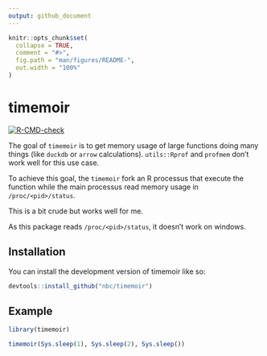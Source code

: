 ```yaml
---
output: github_document
---
```


<!-- README.md is generated from README.Rmd. Please edit that file -->

```r
knitr::opts_chunk$set(
  collapse = TRUE,
  comment = "#>",
  fig.path = "man/figures/README-",
  out.width = "100%"
)
```

# timemoir

<!-- badges: start -->
[![R-CMD-check](https://github.com/nbc/timemoir/actions/workflows/R-CMD-check.yaml/badge.svg)](https://github.com/nbc/timemoir/actions/workflows/R-CMD-check.yaml)
<!-- badges: end -->

The goal of `timemoir` is to get memory usage of large functions doing many things
(like `duckdb` or `arrow` calculations). `utils::Rprof` and `profmem` don't work
well for this use case.

To achieve this goal, the `timemoir` fork an R processus that execute the
function while the main processus read memory usage in `/proc/<pid>/status`.

This is a bit crude but works well for me.

As this package reads `/proc/<pid>/status`, it doesn't work on windows.

## Installation

You can install the development version of timemoir like so:

```r
devtools::install_github("nbc/timemoir")
```

## Example

```r
library(timemoir)

timemoir(Sys.sleep(1), Sys.sleep(2), Sys.sleep())
```

